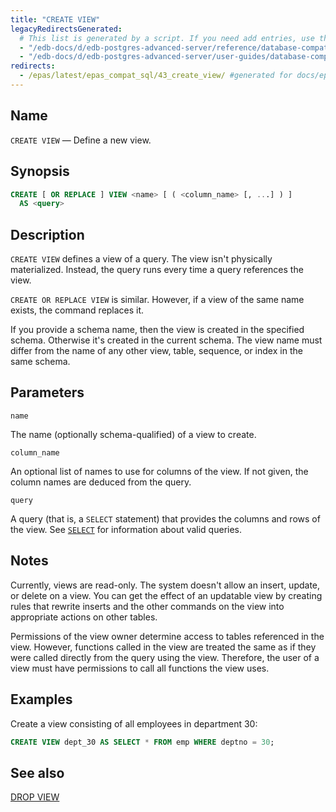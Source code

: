 ```yaml
---
title: "CREATE VIEW"
legacyRedirectsGenerated:
  # This list is generated by a script. If you need add entries, use the `legacyRedirects` key.
  - "/edb-docs/d/edb-postgres-advanced-server/reference/database-compatibility-for-oracle-developers-reference-guide/9.6/Database_Compatibility_for_Oracle_Developers_Reference_Guide.1.057.html"
  - "/edb-docs/d/edb-postgres-advanced-server/user-guides/database-compatibility-for-oracle-developers-guide/9.5/Database_Compatibility_for_Oracle_Developers_Guide.1.085.html"
redirects:
  - /epas/latest/epas_compat_sql/43_create_view/ #generated for docs/epas/reorg-role-use-case-mode
---
```


<div id="create_view" class="registered_link"></div>

## Name

`CREATE VIEW` &mdash; Define a new view.

## Synopsis

```sql
CREATE [ OR REPLACE ] VIEW <name> [ ( <column_name> [, ...] ) ]
  AS <query>
```

## Description

`CREATE VIEW` defines a view of a query. The view isn't physically materialized. Instead, the query runs every time a query references the view.

`CREATE OR REPLACE VIEW` is similar. However, if a view of the same name exists, the command replaces it.

If you provide a schema name, then the view is created in the specified schema. Otherwise it's created in the current schema. The view name must differ from the name of any other view, table, sequence, or index in the same schema.

## Parameters

`name`

 The name (optionally schema-qualified) of a view to create.

`column_name`

 An optional list of names to use for columns of the view. If not given, the column names are deduced from the query.

`query`

 A query (that is, a `SELECT` statement) that provides the columns and rows of the view. See [`SELECT`](/#select) for information about valid queries.

## Notes

Currently, views are read-only. The system doesn't allow an insert, update, or delete on a view. You can get the effect of an updatable view by creating rules that rewrite inserts and the other commands on the view into appropriate actions on other tables.

Permissions of the view owner determine access to tables referenced in the view. However, functions called in the view are treated the same as if they were called directly from the query using the view. Therefore, the user of a view must have permissions to call all functions the view uses.

## Examples

Create a view consisting of all employees in department 30:

```sql
CREATE VIEW dept_30 AS SELECT * FROM emp WHERE deptno = 30;
```

## See also

[DROP VIEW](62_drop_view/#drop_view)
